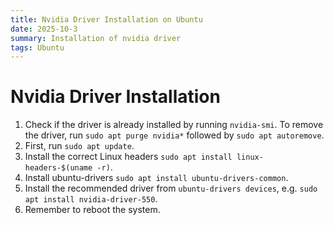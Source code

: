 ```yaml
---
title: Nvidia Driver Installation on Ubuntu
date: 2025-10-3
summary: Installation of nvidia driver
tags: Ubuntu
---
```


# Nvidia Driver Installation

1. Check if the driver is already installed by running `nvidia-smi`. To remove the driver, run `sudo apt purge nvidia*` followed by `sudo apt autoremove`.
2. First, run `sudo apt update`.
3. Install the correct Linux headers `sudo apt install linux-headers-$(uname -r)`.
4. Install ubuntu-drivers `sudo apt install ubuntu-drivers-common`.
5. Install the recommended driver from `ubuntu-drivers devices`, e.g. `sudo apt install nvidia-driver-550`.
6. Remember to reboot the system.
